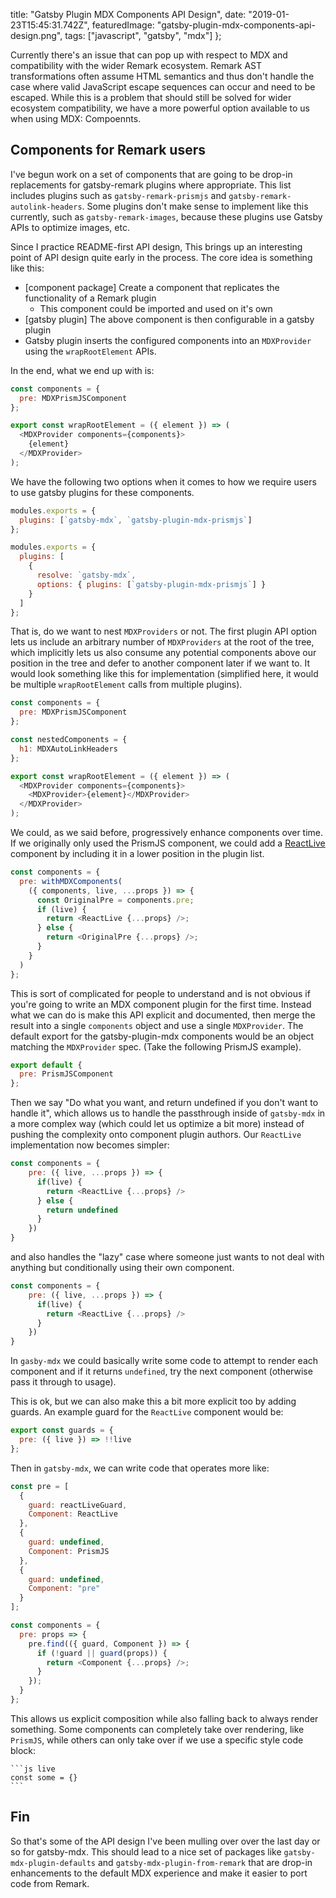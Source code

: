   title: "Gatsby Plugin MDX Components API Design",
  date: "2019-01-23T15:45:31.742Z",
  featuredImage:
    "gatsby-plugin-mdx-components-api-design.png",
  tags: ["javascript", "gatsby", "mdx"]
};

Currently there's an issue that can pop up with respect to
MDX and compatibility with the wider Remark ecosystem.
Remark AST transformations often assume HTML semantics and
thus don't handle the case where valid JavaScript escape
sequences can occur and need to be escaped. While this is a
problem that should still be solved for wider ecosystem
compatibility, we have a more powerful option available to
us when using MDX: Compoennts.

## Components for Remark users

I've begun work on a set of components that are going to be
drop-in replacements for gatsby-remark plugins where
appropriate. This list includes plugins such as
`gatsby-remark-prismjs` and
`gatsby-remark-autolink-headers`. Some plugins don't make
sense to implement like this currently, such as
`gatsby-remark-images`, because these plugins use Gatsby
APIs to optimize images, etc.

Since I practice README-first API design, This brings up an
interesting point of API design quite early in the process.
The core idea is something like this:

- [component package] Create a component that replicates the
  functionality of a Remark plugin
  - This component could be imported and used on it's own
- [gatsby plugin] The above component is then configurable
  in a gatsby plugin
- Gatsby plugin inserts the configured components into an
  `MDXProvider` using the `wrapRootElement` APIs.

In the end, what we end up with is:

```js
const components = {
  pre: MDXPrismJSComponent
};

export const wrapRootElement = ({ element }) => (
  <MDXProvider components={components}>
    {element}
  </MDXProvider>
);
```

We have the following two options when it comes to how we
require users to use gatsby plugins for these components.

```javascript
modules.exports = {
  plugins: [`gatsby-mdx`, `gatsby-plugin-mdx-prismjs`]
};
```

```javascript
modules.exports = {
  plugins: [
    {
      resolve: `gatsby-mdx`,
      options: { plugins: [`gatsby-plugin-mdx-prismjs`] }
    }
  ]
};
```

That is, do we want to nest `MDXProviders` or not. The first
plugin API option lets us include an arbitrary number of
`MDXProviders` at the root of the tree, which implicitly
lets us also consume any potential components above our
position in the tree and defer to another component later if
we want to. It would look something like this for
implementation (simplified here, it would be multiple
`wrapRootElement` calls from multiple plugins).

```js
const components = {
  pre: MDXPrismJSComponent
};

const nestedComponents = {
  h1: MDXAutoLinkHeaders
};

export const wrapRootElement = ({ element }) => (
  <MDXProvider components={components}>
    <MDXProvider>{element}</MDXProvider>
  </MDXProvider>
);
```

We could, as we said before, progressively enhance
components over time. If we originally only used the PrismJS
component, we could add a
[ReactLive](https://github.com/FormidableLabs/react-live)
component by including it in a lower position in the plugin
list.

```js
const components = {
  pre: withMDXComponents(
    ({ components, live, ...props }) => {
      const OriginalPre = components.pre;
      if (live) {
        return <ReactLive {...props} />;
      } else {
        return <OriginalPre {...props} />;
      }
    }
  )
};
```

This is sort of complicated for people to understand and is
not obvious if you're going to write an MDX component plugin
for the first time. Instead what we can do is make this API
explicit and documented, then merge the result into a single
`components` object and use a single `MDXProvider`. The
default export for the gatsby-plugin-mdx components would be
an object matching the `MDXProvider` spec. (Take the
following PrismJS example).

```js
export default {
  pre: PrismJSComponent
};
```

Then we say "Do what you want, and return undefined if you
don't want to handle it", which allows us to handle the
passthrough inside of `gatsby-mdx` in a more complex way
(which could let us optimize a bit more) instead of pushing
the complexity onto component plugin authors. Our
`ReactLive` implementation now becomes simpler:

```js
const components = {
	pre: ({ live, ...props }) => {
      if(live) {
        return <ReactLive {...props} />
      } else {
        return undefined
      }
	})
}
```

and also handles the "lazy" case where someone just wants to
not deal with anything but conditionally using their own
component.

```js
const components = {
	pre: ({ live, ...props }) => {
      if(live) {
        return <ReactLive {...props} />
      }
	})
}
```

In `gasby-mdx` we could basically write some code to attempt
to render each component and if it returns `undefined`, try
the next component (otherwise pass it through to usage).

This is ok, but we can also make this a bit more explicit
too by adding guards. An example guard for the `ReactLive`
component would be:

```js
export const guards = {
  pre: ({ live }) => !!live
};
```

Then in `gatsby-mdx`, we can write code that operates more
like:

```js
const pre = [
  {
    guard: reactLiveGuard,
    Component: ReactLive
  },
  {
    guard: undefined,
    Component: PrismJS
  },
  {
    guard: undefined,
    Component: "pre"
  }
];

const components = {
  pre: props => {
    pre.find(({ guard, Component }) => {
      if (!guard || guard(props)) {
        return <Component {...props} />;
      }
    });
  }
};
```

This allows us explicit composition while also falling back
to always render something. Some components can completely
take over rendering, like `PrismJS`, while others can only
take over if we use a specific style code block:

    ```js live
    const some = {}
    ```

## Fin

So that's some of the API design I've been mulling over over
the last day or so for gatsby-mdx. This should lead to a
nice set of packages like `gatsby-mdx-plugin-defaults` and
`gatsby-mdx-plugin-from-remark` that are drop-in
enhancements to the default MDX experience and make it
easier to port code from Remark.
